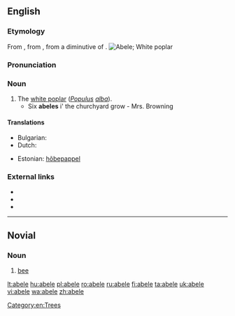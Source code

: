 {{also|Abele|ābele|ābelē}}
==English==
{{wikipedia}}

===Etymology===
From {{etyl|nl}} {{term|abeel|lang=nl}}, from {{etyl|roa-nor}} {{term|abiel|lang=roa-nor}}, from a diminutive of {{etyl|la}} {{term|albus||white|lang=la}}.
[[Image:Czajecice tree 20060812 1401.jpg|thumb|Abele; White poplar]]

===Pronunciation===
{{a|US}} {{IPA|/ə.ˈbil/|/ə.ˈbeɪl/|/ˈeɪ.bəl/}}

===Noun===
{{en-noun}}

# The [[white poplar]] (''[[Populus]] [[alba]]'').
#* Six '''abeles''' i' the churchyard grow - Mrs. Browning

====Translations====
{{trans-top|the white poplar, Populus alba}}
* Bulgarian: {{t-|bg|бяла топола}}
* Dutch: {{t+|nl|abeel|m}}
{{trans-mid}}
* Estonian: [[hõbepappel]]
{{trans-bottom}}

===External links===
* {{pedialite|Populus alba}}
* {{commonslite|Populus alba}}
* {{specieslite|Populus alba}}

[[Category:en:Trees]]

----

==Novial==

===Noun===
{{head|nov|noun}}

# [[bee]]

[[lt:abele]]
[[hu:abele]]
[[pl:abele]]
[[ro:abele]]
[[ru:abele]]
[[fi:abele]]
[[ta:abele]]
[[uk:abele]]
[[vi:abele]]
[[wa:abele]]
[[zh:abele]]